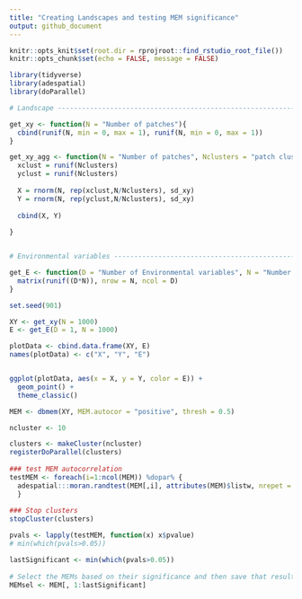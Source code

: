 ```yaml
---
title: "Creating Landscapes and testing MEM significance"
output: github_document
---
```


```r
knitr::opts_knit$set(root.dir = rprojroot::find_rstudio_root_file())
knitr::opts_chunk$set(echo = FALSE, message = FALSE)

library(tidyverse)
library(adespatial)
library(doParallel)
```

```r

# Landscape ---------------------------------------------------------------

get_xy <- function(N = "Number of patches"){
  cbind(runif(N, min = 0, max = 1), runif(N, min = 0, max = 1))
}

get_xy_agg <- function(N = "Number of patches", Nclusters = "patch clusters", sd_xy = "separation between patches inside clusters"){
  xclust = runif(Nclusters)
  yclust = runif(Nclusters)
  
  X = rnorm(N, rep(xclust,N/Nclusters), sd_xy)
  Y = rnorm(N, rep(yclust,N/Nclusters), sd_xy)
  
  cbind(X, Y)
  
}


# Environmental variables -------------------------------------------------

get_E <- function(D = "Number of Environmental variables", N = "Number of patches"){
  matrix(runif((D*N)), nrow = N, ncol = D)
}


```


```r
set.seed(901)

XY <- get_xy(N = 1000)
E <- get_E(D = 1, N = 1000)

plotData <- cbind.data.frame(XY, E)
names(plotData) <- c("X", "Y", "E")


ggplot(plotData, aes(x = X, y = Y, color = E)) +
  geom_point() +
  theme_classic()

```

```r

MEM <- dbmem(XY, MEM.autocor = "positive", thresh = 0.5)

ncluster <- 10

clusters <- makeCluster(ncluster)
registerDoParallel(clusters)
  
### test MEM autocorrelation
testMEM <- foreach(i=1:ncol(MEM)) %dopar% {
  adespatial:::moran.randtest(MEM[,i], attributes(MEM)$listw, nrepet = 9999)
  }
  
### Stop clusters
stopCluster(clusters)

```



```r
pvals <- lapply(testMEM, function(x) x$pvalue)
# min(which(pvals>0.05))

lastSignificant <- min(which(pvals>0.05))
  
# Select the MEMs based on their significance and then save that result
MEMsel <- MEM[, 1:lastSignificant]
```

